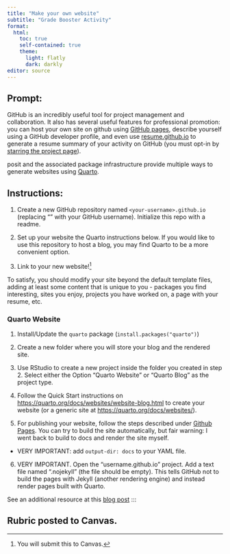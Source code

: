 ```yaml
---
title: "Make your own website"
subtitle: "Grade Booster Activity"
format: 
  html:
    toc: true
    self-contained: true
    theme:
      light: flatly
      dark: darkly
editor: source
---
```


## Prompt:

GitHub is an incredibly useful tool for project management and collaboration. It also has several useful features for professional promotion: you can host your own site on github using [GitHub pages](https://pages.github.com/), describe yourself using a GitHub developer profile, and even use [resume.github.io](http://resume.github.io/) to generate a resume summary of your activity on GitHub (you must opt-in by [starring the project page](https://github.com/resume/resume.github.com)). 

posit and the associated package infrastructure provide multiple ways to generate websites using [Quarto](https://quarto.org/docs/websites/).

## Instructions:

1. Create a new GitHub repository named `<your-username>.github.io` (replacing "<your-username>" with your GitHub username). Initialize this repo with a readme.

2. Set up your website the Quarto instructions below. If you would like to use this repository to host a blog, you may find Quarto to be a more convenient option.

3. Link to your new website!^[You will submit this to Canvas.]

To satisfy, you should modify your site beyond the default template files, adding at least some content that is unique to you - packages you find interesting, sites you enjoy, projects you have worked on, a page with your resume, etc.
 
### Quarto Website

1. Install/Update the `quarto` package (`install.packages("quarto")`)

2. Create a new folder where you will store your blog and the rendered site.

3. Use RStudio to create a new project inside the folder you created in step 2. Select either the Option "Quarto Website" or "Quarto Blog" as the project type.

4. Follow the Quick Start instructions on <https://quarto.org/docs/websites/website-blog.html> to create your website (or a generic site at <https://quarto.org/docs/websites/>).

5. For publishing your website, follow the steps described under [Github Pages](https://quarto.org/docs/publishing/github-pages.html). You can try to build the site automatically, but fair warning: I went back to build to docs and render the site myself. 
  + VERY IMPORTANT: add `output-dir: docs` to your YAML file.

6. VERY IMPORTANT. Open the "username.github.io" project. Add a text file named ".nojekyll" (the file should be empty). This tells GitHub not to build the pages with Jekyll (another rendering engine) and instead render pages built with Quarto.

See an additional resource at this [blog post](https://ucsb-meds.github.io/creating-quarto-websites/)
:::

## Rubric posted to Canvas.
